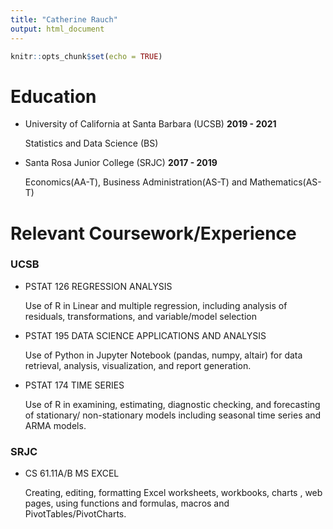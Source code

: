 ```yaml
---
title: "Catherine Rauch"
output: html_document
---
```


```r
knitr::opts_chunk$set(echo = TRUE)
```


# Education

- University of California at Santa Barbara (UCSB) **2019 - 2021**

    Statistics and Data Science (BS) 

- Santa Rosa Junior College (SRJC) **2017  - 2019**

    Economics(AA-T), Business Administration(AS-T) and Mathematics(AS-T)


# Relevant Coursework/Experience

### UCSB

- PSTAT 126 REGRESSION ANALYSIS

    Use of R in Linear and multiple regression, including analysis of residuals, transformations, and variable/model selection

- PSTAT 195  DATA SCIENCE APPLICATIONS AND ANALYSIS

    Use of Python in Jupyter Notebook (pandas, numpy, altair) for data retrieval, analysis, visualization, and report generation.

- PSTAT 174 TIME SERIES

    Use of R in examining, estimating, diagnostic checking, and forecasting of stationary/ non-stationary models including seasonal time series and ARMA models.


### SRJC

- CS 61.11A/B	MS EXCEL
 
    Creating, editing, formatting Excel worksheets, workbooks, charts , web pages, using functions and formulas, macros and PivotTables/PivotCharts.
